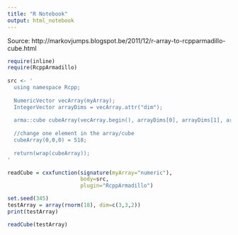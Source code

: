```yaml
---
title: "R Notebook"
output: html_notebook
---
```


Source: http://markovjumps.blogspot.be/2011/12/r-array-to-rcpparmadillo-cube.html

```r
require(inline)
require(RcppArmadillo)
 
src <- '
  using namespace Rcpp;
 
  NumericVector vecArray(myArray);
  IntegerVector arrayDims = vecArray.attr("dim");
 
  arma::cube cubeArray(vecArray.begin(), arrayDims[0], arrayDims[1], arrayDims[2], false);
 
  //change one element in the array/cube
  cubeArray(0,0,0) = 518;  
 
  return(wrap(cubeArray));  
'
```


```r
readCube = cxxfunction(signature(myArray="numeric"), 
                       body=src, 
                       plugin="RcppArmadillo")
```

```r
set.seed(345)
testArray = array(rnorm(18), dim=c(3,3,2))
print(testArray)
```


```r
readCube(testArray)
```

